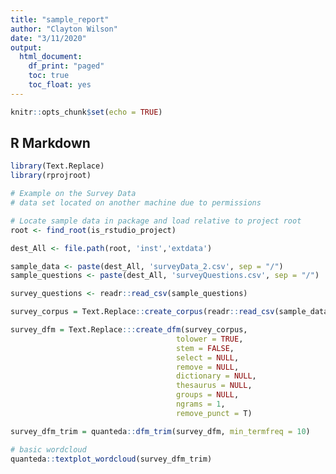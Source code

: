 ```yaml
---
title: "sample_report"
author: "Clayton Wilson"
date: "3/11/2020"
output: 
  html_document:
    df_print: "paged"
    toc: true
    toc_float: yes
---
```


```r
knitr::opts_chunk$set(echo = TRUE)
```

## R Markdown



```r
library(Text.Replace)
library(rprojroot)

# Example on the Survey Data
# data set located on another machine due to permissions

# Locate sample data in package and load relative to project root
root <- find_root(is_rstudio_project)

dest_All <- file.path(root, 'inst','extdata')

sample_data <- paste(dest_All, 'surveyData_2.csv', sep = "/")
sample_questions <- paste(dest_All, 'surveyQuestions.csv', sep = "/")
```

```r
survey_questions <- readr::read_csv(sample_questions)

survey_corpus = Text.Replace::create_corpus(readr::read_csv(sample_data), "comments")

survey_dfm = Text.Replace:::create_dfm(survey_corpus,
                                     tolower = TRUE,
                                     stem = FALSE,
                                     select = NULL,
                                     remove = NULL,
                                     dictionary = NULL,
                                     thesaurus = NULL,
                                     groups = NULL,
                                     ngrams = 1,
                                     remove_punct = T)


```

```r
survey_dfm_trim = quanteda::dfm_trim(survey_dfm, min_termfreq = 10)

# basic wordcloud
quanteda::textplot_wordcloud(survey_dfm_trim)
```


```r



```
